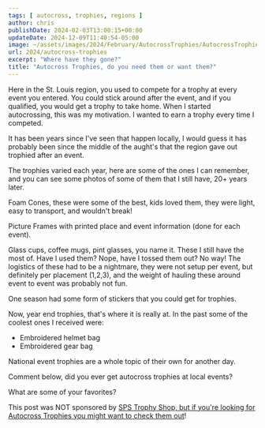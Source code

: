 ```yaml
---
tags: [ autocross, trophies, regions ]
author: chris
publishDate: 2024-02-03T13:00:15+00:00
updateDate: 2024-12-09T11:40:54-05:00
image: ~/assets/images/2024/February/AutocrossTrophies/AutocrossTrophies-1.jpg
url: 2024/autocross-trophies
excerpt: "Where have they gone?"
title: "Autocross Trophies, do you need them or want them?"
---
```


Here in the St. Louis region, you used to compete for a trophy at every event you entered. You could stick around after the event, and if you qualified, you would get a trophy to take home. When I started autocrossing, this was my motivation. I wanted to earn a trophy every time I competed.

It has been years since I've seen that happen locally, I would guess it has probably been since the middle of the aught's that the region gave out trophied after an event. 

The trophies varied each year, here are some of the ones I can remember, and you can see some photos of some of them that I still have, 20+ years later.

Foam Cones, these were some of the best, kids loved them, they were light, easy to transport, and wouldn't break! 

Picture Frames with printed place and event information (done for each event).

Glass cups, coffee mugs, pint glasses, you name it. These I still have the most of. Have I used them? Nope, have I tossed them out? No way! The logistics of these had to be a nightmare, they were not setup per event, but definitely per placement (1,2,3), and the weight of hauling these around event to event was probably not fun.

One season had some form of stickers that you could get for trophies.

<WindImage 
  src="~/assets/images/2024/February/AutocrossTrophies/AutocrossTrophies-1.jpg" 
  alt="Autocross Picture Frame Trophies" 
  title="Autocross Picture Frame Trophies" 
  width={600} 
  height={400} 
  layout="responsive" 
    format="webp"
/>

<WindImage 
  src="~/assets/images/2024/February/AutocrossTrophies/AutocrossTrophies-2.jpg" 
  alt="Autocross Glass Trophies " 
  title="Autocross Glass Trophies " 
  width={600} 
  height={400} 
  layout="responsive" 
    format="webp"
/>



Now, year end trophies, that's where it is really at. In the past some of the coolest ones I received were:
- Embroidered helmet bag
- Embroidered gear bag

National event trophies are a whole topic of their own for another day.

<WindImage 
  src="~/assets/images/2024/February/AutocrossTrophies/AutocrossTrophies-3.jpg" 
  alt="Autocross Year End Trophies" 
  title="Autocross Year End Trophies" 
  width={600} 
  height={400} 
  layout="responsive" 
    format="webp"
/>

Comment below, did you ever get autocross trophies at local events?

What are some of your favorites?

This post was NOT sponsored by [SPS Trophy Shop, but if you're looking for Autocross Trophies you might want to check them out](https://soloperformance.com/collections/sps-trophy-shop)!
